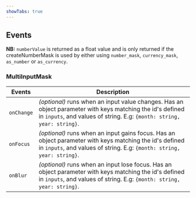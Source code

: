 ```yaml
---
showTabs: true
---
```



## Events

<PropertiesTable props={InputMaskedEvents} />

**NB:** `numberValue` is returned as a float value and is only returned if the createNumberMask is used by either using `number_mask`, `currency_mask`, `as_number` or `as_currency`.

### MultiInputMask

| Events     | Description                                                                                                                                                                         |
| ---------- | ----------------------------------------------------------------------------------------------------------------------------------------------------------------------------------- |
| `onChange` | _(optional)_ runs when an input value changes. Has an object parameter with keys matching the id's defined in `inputs`, and values of string. E.g: `{month: string, year: string}`. |
| `onFocus`  | _(optional)_ runs when an input gains focus. Has an object parameter with keys matching the id's defined in `inputs`, and values of string. E.g: `{month: string, year: string}`.   |
| `onBlur`   | _(optional)_ runs when an input lose focus. Has an object parameter with keys matching the id's defined in `inputs`, and values of string. E.g: `{month: string, year: string}`.    |

